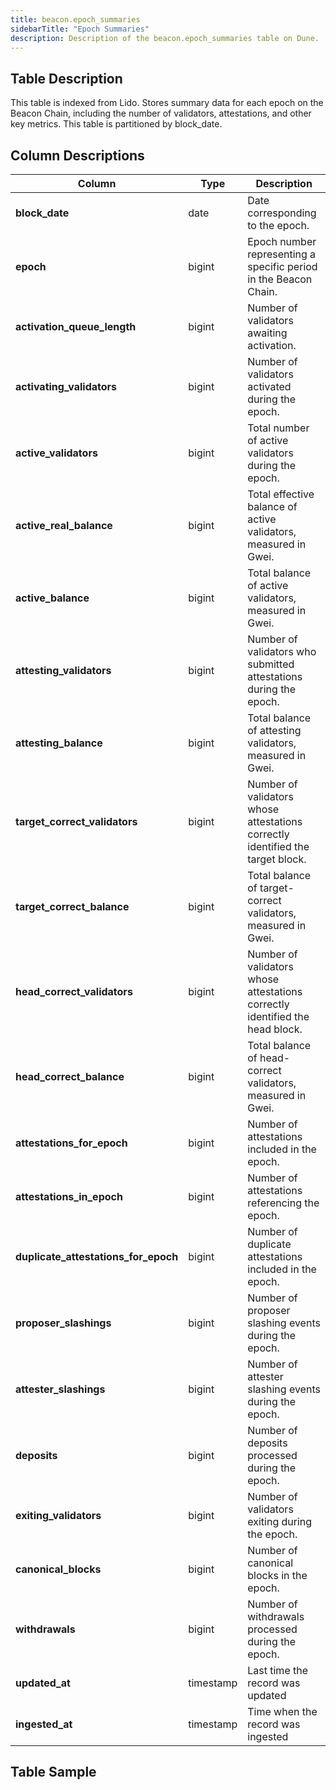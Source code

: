 ```yaml
---
title: beacon.epoch_summaries
sidebarTitle: "Epoch Summaries"
description: Description of the beacon.epoch_summaries table on Dune.
---
```


## Table Description
This table is indexed from Lido. Stores summary data for each epoch on the Beacon Chain, including the number of validators, attestations, and other key metrics. This table is partitioned by block_date.

## Column Descriptions
| **Column**                       | **Type**    | **Description**                                                                                   |
|----------------------------------|-------------|---------------------------------------------------------------------------------------------------|
| **block_date**                   | date        | Date corresponding to the epoch.                                                                  |
| **epoch**                        | bigint      | Epoch number representing a specific period in the Beacon Chain.                                  |
| **activation_queue_length**      | bigint      | Number of validators awaiting activation.                                                         |
| **activating_validators**        | bigint      | Number of validators activated during the epoch.                                                  |
| **active_validators**            | bigint      | Total number of active validators during the epoch.                                               |
| **active_real_balance**          | bigint      | Total effective balance of active validators, measured in Gwei.                                   |
| **active_balance**               | bigint      | Total balance of active validators, measured in Gwei.                                             |
| **attesting_validators**         | bigint      | Number of validators who submitted attestations during the epoch.                                 |
| **attesting_balance**            | bigint      | Total balance of attesting validators, measured in Gwei.                                          |
| **target_correct_validators**    | bigint      | Number of validators whose attestations correctly identified the target block.                    |
| **target_correct_balance**       | bigint      | Total balance of target-correct validators, measured in Gwei.                                     |
| **head_correct_validators**      | bigint      | Number of validators whose attestations correctly identified the head block.                      |
| **head_correct_balance**         | bigint      | Total balance of head-correct validators, measured in Gwei.                                       |
| **attestations_for_epoch**       | bigint      | Number of attestations included in the epoch.                                                     |
| **attestations_in_epoch**        | bigint      | Number of attestations referencing the epoch.                                                     |
| **duplicate_attestations_for_epoch** | bigint  | Number of duplicate attestations included in the epoch.                                           |
| **proposer_slashings**           | bigint      | Number of proposer slashing events during the epoch.                                              |
| **attester_slashings**           | bigint      | Number of attester slashing events during the epoch.                                              |
| **deposits**                     | bigint      | Number of deposits processed during the epoch.                                                    |
| **exiting_validators**           | bigint      | Number of validators exiting during the epoch.                                                    |
| **canonical_blocks**             | bigint      | Number of canonical blocks in the epoch.                                                          |
| **withdrawals**                  | bigint      | Number of withdrawals processed during the epoch.                                                 |
| **updated_at**                   | timestamp   | Last time the record was updated                                                                  |
| **ingested_at**                  | timestamp   | Time when the record was ingested                                                                 |


## Table Sample


<TableSample tableSchema="beacon" tableName="epoch_summaries" />
